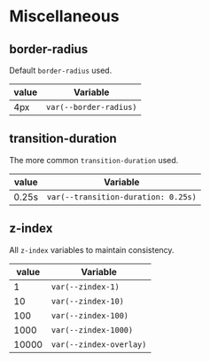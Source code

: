 
<Meta title="Getting Started/Styles/Miscellaneous" />

# Miscellaneous

## border-radius

Default `border-radius` used.

| value | Variable               |
| ----- | ---------------------- |
| 4px   | `var(--border-radius)` |

## transition-duration

The more common `transition-duration` used.

| value | Variable                            |
| ----- | ----------------------------------- |
| 0.25s | `var(--transition-duration: 0.25s)` |

## z-index

All `z-index` variables to maintain consistency.

| value | Variable                |
| ----- | ----------------------- |
| 1     | `var(--zindex-1)`       |
| 10    | `var(--zindex-10)`      |
| 100   | `var(--zindex-100)`     |
| 1000  | `var(--zindex-1000)`    |
| 10000 | `var(--zindex-overlay)` |